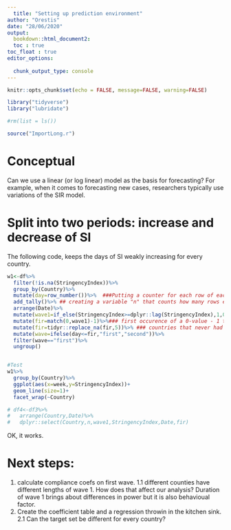 ```yaml
---
  title: "Setting up prediction environment"
author: "Orestis"
date: "28/06/2020"
output: 
  bookdown::html_document2: 
  toc : true
toc_float : true
editor_options: 
  
  chunk_output_type: console
---
```

  
  <style>
  p.caption {
    font-size: 0.9em;
    font-style: italic;
    color: grey;
    margin-right: 10%;
    margin-left: 10%;  
    text-align: center;
  }
</style>
  
  
  
```r
knitr::opts_chunk$set(echo = FALSE, message=FALSE, warning=FALSE)

library("tidyverse")
library("lubridate")

#rm(list = ls())

source("ImportLong.r")


```

# Conceptual

Can we use a linear (or log linear) model as the basis for forecasting? 
For example, when it comes to forecasting new cases, researchers typically use variations of the SIR model. 

# Split into two periods: increase and decrease of SI

The following code, keeps the days of SI weakly increasing for every country.

```r
w1<-df%>%
  filter(!is.na(StringencyIndex))%>%
  group_by(Country)%>%
  mutate(day=row_number())%>%  ###Putting a counter for each row of each group
  add_tally()%>% ## creating a variable "n" that counts how many rows each group has.
  arrange(Date)%>% 
  mutate(wave1=if_else(StringencyIndex>=dplyr::lag(StringencyIndex),1,0))%>%
  mutate(fir=match(0,wave1)-1)%>%### first occurence of a 0-value - 1 to discard the 0. 
  mutate(fir=tidyr::replace_na(fir,5))%>% ### countries that never had a 0 appear as NA. We replace NAs with total rows of 1's
  mutate(wave=ifelse(day<=fir,"first","second"))%>%
  filter(wave=="first")%>%
  ungroup()


#Test
w1%>%
  group_by(Country)%>%
  ggplot(aes(x=week,y=StringencyIndex))+
  geom_line(size=1)+
  facet_wrap(~Country)

# df4<-df3%>%
#   arrange(Country,Date)%>%
#   dplyr::select(Country,n,wave1,StringencyIndex,Date,fir)


```
OK, it works. 


# Next steps:
 
1. calculate compliance coefs on first wave. 
  1.1 different counties have different lengths of wave 1. How does that affect our analysis? Duration of wave 1 brings about differences in power but it is also behavioual factor.
2. Create the coefficient table and a regression throwin in the kitchen sink. 
  2.1 Can the target set be different for every country?


